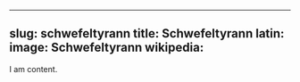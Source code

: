 
---
slug: schwefeltyrann
title: Schwefeltyrann
latin:
image: Schwefeltyrann
wikipedia: 
---

I am content.
